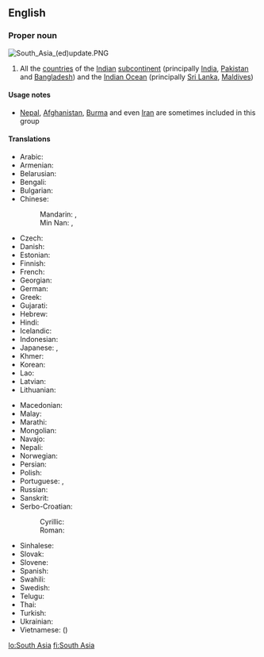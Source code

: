 ==English==

===Proper noun===
{{wikipedia}}
[[File:South Asia (ed)update.PNG|thumb]]
{{en-proper noun}}

# All the [[country|countries]] of the [[Indian]] [[subcontinent]] (principally [[India]], [[Pakistan]] and [[Bangladesh]]) and the [[Indian Ocean]] (principally [[Sri Lanka]], [[Maldives]])

====Usage notes====
* [[Nepal]], [[Afghanistan]], [[Burma]] and even [[Iran]] are sometimes included in this group

====Translations====
{{trans-top|South Asia}}
* Arabic: {{t|ar|جَنُوب آسِيَا|f}}
* Armenian: {{t|hy|Հարավային Ասիա}}
* Belarusian: {{t|be|Паўднёвая Азія|f|tr=Paŭdnjóvaja Ázija|sc=Cyrl}}
* Bengali: {{t|bn|দক্ষিণ এশিয়া|tr=dôkhin eshiẏa|sc=Beng}}
* Bulgarian: {{t|bg|Южна Азия|f|tr=Júžna Ázija|sc=Cyrl}}
* Chinese:
*: Mandarin: {{t|cmn|南亞|sc=Hani}}, {{t+|cmn|南亚|tr=Nányà|sc=Hani}}
*: Min Nan: {{t|nan|南亞|sc=Hans}}, {{t|nan|南亚|tr=Lâm-A|sc=Hans}}
* Czech: {{t|cs|Jižní Asie|f}}
* Danish: {{t|da|Sydasien}}
* Estonian: {{t|et|Lõuna-Aasia}}
* Finnish: {{t+|fi|Etelä-Aasia}}
* French: {{t+|fr|Asie du Sud|f}}
* Georgian: {{t|ka|სამხრეთი აზია}}
* German: {{t|de|Südasien|n}}
* Greek: {{t|el|Νότια Ασία|f}}
* Gujarati: {{t|gu|દક્ષિણ એશિયા|tr=dakṣiṇ eśiyā|sc=Gujr}}
* Hebrew: {{t|he|דרום אסיה|f|tr=drom asia|sc=Hebr}}
* Hindi: {{t+|hi|दक्षिण एशिया|n|tr=dakṣiṇ eśiyā}}
* Icelandic: {{t+|is|Suður-Asía|f}}
* Indonesian: {{t|id|Asia Selatan}}
* Japanese: {{t|ja|南アジア|tr=Minami-Ajia|sc=Jpan}}, {{t|ja|南亜|tr=なんあ, Nan-A|sc=Jpan}}
* Khmer: {{t|km|អាស៊ីទក្សិណ|tr=asie teaksən|sc=Khmr}}
* Korean: {{t|ko|남아시아|tr=Nam-Asia|sc=Kore}}
* Lao: {{t|lo|ອາຊີໃຕ້|tr=aːsíː tȃy|sc=Laoo}}
* Latvian: {{t|lv|Dienvidāzija|f}}
* Lithuanian: {{t|lt|Pietų Azija|f}}
{{trans-mid}}
* Macedonian: {{t|mk|Јужна Азија|f|tr=Júžna Ázija|sc=Cyrl}}
* Malay: {{t|ms|Asia Selatan}}
* Marathi: {{t|mr|दक्षिण एशिया|n|tr=dakṣiṇ eśiyā|sc=Deva}}
* Mongolian: {{t|mn|Өмнөд Ази|tr=Ömnöd Azi|sc=Cyrl}}
* Navajo: {{t|nv|Naakaii Dootłʼizhí Dabikéyah}}
* Nepali: {{t+|ne|दक्षिण एशिया|n|tr=dakṣiṇ eśiyā|sc=Deva}}
* Norwegian: {{t|no|Sør-Asia}}
* Persian: {{t|fa|آسیای جنوبی|tr=âsiyâ-ye jonubi|sc=fa-Arab}}
* Polish: {{t|pl|Azja Południowa|f}}
* Portuguese: {{t|pt|Ásia do Sul|f}}, {{t|pt|Ásia Meridional|f}}
* Russian: {{t|ru|Южная Азия|f|tr=Júžnaja Ázija|sc=Cyrl}}
* Sanskrit: {{t|sa|दक्षिण एशिया|n|tr=dakṣiṇ eśiyā}}
* Serbo-Croatian:
*: Cyrillic: {{t|sh|Јужна Азија|f}}
*: Roman: {{t|sh|Južna Azija|f}}
* Sinhalese: {{t|si|දකුණු ආසියාව|sc=Sinh}}
* Slovak: {{t|sk|Južná Ázia|f}}
* Slovene: {{t|sl|Južna Azija|f}}
* Spanish: {{t|es|Asia del Sur|m}}
* Swahili: {{t|sw|Asia ya Kusini}}
* Swedish: {{t|sv|Sydasien}}
* Telugu: {{t|te|దక్షిణ ఆసియా}}
* Thai: {{t|th|เอเชียใต้|tr=aychia dtâi|sc=Thai}}
* Turkish: {{t+|tr|Güney Asya}}
* Ukrainian: {{t|uk|Південна Азія|f|tr=Pivdénna Ázija|sc=Cyrl}}
* Vietnamese: {{t|vi|Nam Á}} ({{t|vi|南亞}})
{{trans-bottom}}

[[lo:South Asia]]
[[fi:South Asia]]